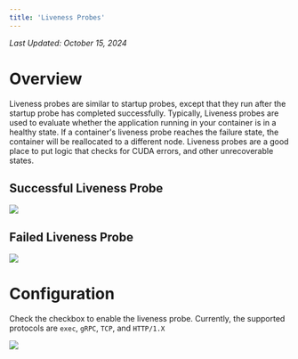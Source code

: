 ```yaml
---
title: 'Liveness Probes'
---
```


_Last Updated: October 15, 2024_

# Overview

Liveness probes are similar to startup probes, except that they run after the startup probe has completed successfully.
Typically, Liveness probes are used to evaluate whether the application running in your container is in a healthy state.
If a container's liveness probe reaches the failure state, the container will be reallocated to a different node.
Liveness probes are a good place to put logic that checks for CUDA errors, and other unrecoverable states.

## Successful Liveness Probe

<img src="/container-engine/images/liveness-success.png" />

## Failed Liveness Probe

<img src="/container-engine/images/liveness-failure.png" />

# Configuration

Check the checkbox to enable the liveness probe. Currently, the supported protocols are `exec`, `gRPC`, `TCP`, and
`HTTP/1.X`

<img src="/container-engine/images/liveness-tcp-config.png" />
